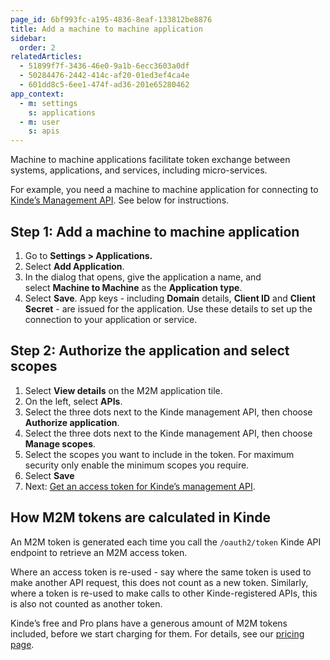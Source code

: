```yaml
---
page_id: 6bf993fc-a195-4836-8eaf-133812be8876
title: Add a machine to machine application
sidebar:
  order: 2
relatedArticles:
  - 51899f7f-3436-46e0-9a1b-6ecc3603a0df
  - 50284476-2442-414c-af20-01ed3ef4ca4e
  - 601dd8c5-6ee1-474f-ad36-201e65280462
app_context:
  - m: settings
    s: applications
  - m: user
    s: apis
---
```


Machine to machine applications facilitate token exchange between systems, applications, and services, including micro-services.

For example, you need a machine to machine application for connecting to [Kinde’s Management API](https://kinde.com/api/docs/#kinde-management-api). See below for instructions.

## Step 1: Add a machine to machine application

1. Go to **Settings > Applications.**
2. Select **Add Application**.
3. In the dialog that opens, give the application a name, and select **Machine to Machine** as the **Application type**.
4. Select **Save**. App keys - including **Domain** details, **Client ID** and **Client Secret** - are issued for the application. Use these details to set up the connection to your application or service.

## Step 2: Authorize the application and select scopes

1. Select **View details** on the M2M application tile. 
2. On the left, select **APIs**.
3. Select the three dots next to the Kinde management API, then choose **Authorize application**.
4. Select the three dots next to the Kinde management API, then choose **Manage scopes**. 
5. Select the scopes you want to include in the token. For maximum security only enable the minimum scopes you require. 
6. Select **Save**
7. Next: [Get an access token for Kinde’s management API](/developer-tools/kinde-api/get-access-token-for-connecting-securely-to-kindes-api/).

## How M2M tokens are calculated in Kinde

An M2M token is generated each time you call the `/oauth2/token` Kinde API endpoint to retrieve an M2M access token.

Where an access token is re-used - say where the same token is used to make another API request, this does not count as a new token. Similarly, where a token is re-used to make calls to other Kinde-registered APIs, this is also not counted as another token.

Kinde’s free and Pro plans have a generous amount of M2M tokens included, before we start charging for them. For details, see our [pricing page](https://kinde.com/pricing/).
